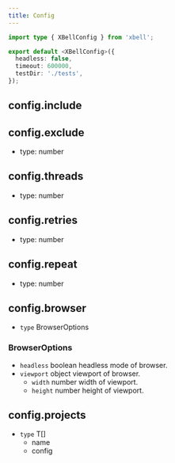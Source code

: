 ```yaml
---
title: Config
---
```



```typescript title="xbell.config.ts"
import type { XBellConfig } from 'xbell';

export default <XBellConfig>({
  headless: false,
  timeout: 600000,
  testDir: './tests',
});
```

## config.include

## config.exclude

- type: <type>number</type>

## config.threads

- type: <type>number</type>

## config.retries

- type: <type>number</type>

## config.repeat

- type: <type>number</type>

## config.browser

- `type` <type>BrowserOptions</type>

### BrowserOptions
- `headless` <type>boolean</type> headless mode of browser.
- `viewport` <type>object</type> viewport of browser.
  - `width` <type>number</type> width of viewport.
  - `height` <type>number</type> height of viewport.

## config.projects

- `type` <type>T[]</type>
  - name
  - config

